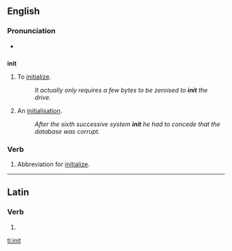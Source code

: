 ==English==

===Pronunciation===
*{{audio|en-uk-init.ogg|Audio (UK)}}

==={{abbreviation}}===
'''init'''

# {{pos_v}} {{computing}} To [[initialize]].
#: ''It actually only requires a few bytes to be zeroised to '''init''' the drive.''
# {{pos_n}} {{computing}} An [[initialisation]].
#: ''After the sixth successive system '''init''' he had to concede that the database was corrupt.''

===Verb===
{{en-verb}}

# {{computing}} Abbreviation for [[initialize]].

----

==Latin==

===Verb===
{{la-verb-form|init}}

# {{conjugation of|[[ineo#Latin|ineō]]||3|s|pres|act|ind}}

[[tl:init]]